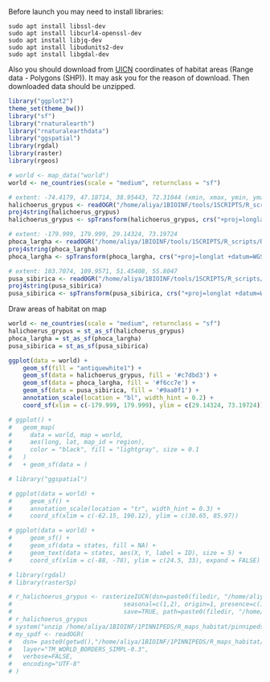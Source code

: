 Before launch you may need to install libraries:

    sudo apt install libssl-dev
    sudo apt install libcurl4-openssl-dev
    sudo apt install libjq-dev
    sudo apt install libudunits2-dev
    sudo apt install libgdal-dev

Also you should download from [UICN](https://www.iucnredlist.org/) coordinates of habitat areas (Range data - Polygons (SHP)).
It may ask you for the reason of download.
Then downloaded data should be unzipped.

```r
library("ggplot2")
theme_set(theme_bw())
library("sf")
library("rnaturalearth")
library("rnaturalearthdata")
library("ggspatial")
library(rgdal)
library(raster)
library(rgeos)
```

```r
# world <- map_data("world")
world <- ne_countries(scale = "medium", returnclass = "sf")
```

```r
# extent: -74.4179, 47.18714, 38.95443, 72.31044 (xmin, xmax, ymin, ymax)}
halichoerus_grypus <- readOGR("/home/aliya/1BIOINF/tools/1SCRIPTS/R_scripts/R_maps_habitat/pinnipeds/Halichoerus_grypus/redlist_species_data_572a6ac4-8301-4f90-9332-9f977b511f1e/data_0.shp", "data_0")
proj4string(halichoerus_grypus)
halichoerus_grypus <- spTransform(halichoerus_grypus, crs("+proj=longlat +datum=WGS84 +no_defs"))
```

```r
# extent: -179.999, 179.999, 29.14324, 73.19724
phoca_largha <- readOGR("/home/aliya/1BIOINF/tools/1SCRIPTS/R_scripts/R_maps_habitat/pinnipeds/Phoca_largha/redlist_species_data_530bd885-a896-4758-b30c-9605d1c1cd73/data_0.shp", "data_0")
proj4string(phoca_largha)
phoca_largha <- spTransform(phoca_largha, crs("+proj=longlat +datum=WGS84 +no_defs"))
```

```r
# extent: 103.7074, 109.9571, 51.45408, 55.8047
pusa_sibirica <- readOGR("/home/aliya/1BIOINF/tools/1SCRIPTS/R_scripts/R_maps_habitat/pinnipeds/Pusa_sibirica/redlist_species_data_5e96c034-5cc0-4b3c-80a2-5580cfe1cf97/data_0.shp", "data_0")
proj4string(pusa_sibirica)
pusa_sibirica <- spTransform(pusa_sibirica, crs("+proj=longlat +datum=WGS84 +no_defs"))
```

Draw areas of habitat on map

```r
world <- ne_countries(scale = "medium", returnclass = "sf")
halichoerus_grypus = st_as_sf(halichoerus_grypus)
phoca_largha = st_as_sf(phoca_largha)
pusa_sibirica = st_as_sf(pusa_sibirica)

ggplot(data = world) +
    geom_sf(fill = "antiquewhite1") +
    geom_sf(data = halichoerus_grypus, fill = '#c7dbd3') +
    geom_sf(data = phoca_largha, fill = '#f6cc7e') +
    geom_sf(data = pusa_sibirica, fill = '#9aa0f1') +
    annotation_scale(location = "bl", width_hint = 0.2) +
    coord_sf(xlim = c(-179.999, 179.999), ylim = c(29.14324, 73.19724))
```

```r
# ggplot() +
#   geom_map(
#     data = world, map = world,
#     aes(long, lat, map_id = region),
#     color = "black", fill = "lightgray", size = 0.1
#   )
#   + geom_sf(data = )
```

```r
# library("ggspatial")

# ggplot(data = world) +
#     geom_sf() +
#     annotation_scale(location = "tr", width_hint = 0.3) +
#     coord_sf(xlim = c(-62.15, 190.12), ylim = c(30.65, 85.97))
```

```r
# ggplot(data = world) +
#     geom_sf() +
#     geom_sf(data = states, fill = NA) + 
#     geom_text(data = states, aes(X, Y, label = ID), size = 5) +
#     coord_sf(xlim = c(-88, -78), ylim = c(24.5, 33), expand = FALSE)
```


```r
# library(rgdal)
# library(rasterSp)

# r_halichoerus_grypus <- rasterizeIUCN(dsn=paste0(filedir, "/home/aliya/1BIOINF/1PINNIPEDS/R_maps_habitat/pinnipeds/Halichoerus_grypus/data_0.shp"), resolution=0.5, 
#                               seasonal=c(1,2), origin=1, presence=c(1,2), 
#                               save=TRUE, path=paste0(filedir, "/home/aliya/1BIOINF/1PINNIPEDS/R_maps_habitat/pinnipeds/SpeciesData"))
# r_halichoerus_grypus
# system("unzip /home/aliya/1BIOINF/1PINNIPEDS/R_maps_habitat/pinnipeds/redlist_species_data_572a6ac4-8301-4f90-9332-9f977b511f1e.zip")
# my_spdf <- readOGR( 
#   dsn= paste0(getwd(),"/home/aliya/1BIOINF/1PINNIPEDS/R_maps_habitat/pinnipeds/Halichoerus_grypus/") , 
#   layer="TM_WORLD_BORDERS_SIMPL-0.3",
#   verbose=FALSE,
#   encoding="UTF-8"
# )
```